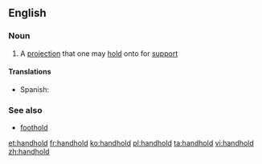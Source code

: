 ==English==

===Noun===
{{en-noun}}

# A [[projection]] that one may [[hold]] onto for [[support]]

====Translations ====

{{trans-top|projection to hold}}
* Spanish: {{t|es|agarradera|f}}
{{trans-mid}}
{{trans-bottom}}
===See also===
*[[foothold]]

[[et:handhold]]
[[fr:handhold]]
[[ko:handhold]]
[[pl:handhold]]
[[ta:handhold]]
[[vi:handhold]]
[[zh:handhold]]
